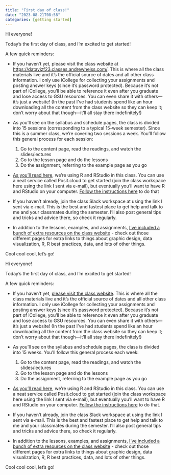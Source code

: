 ```yaml
---
title: "First day of class!"
date: "2023-08-21T08:58"
categories: [getting started]
---
```


Hi everyone!

Today's the first day of class, and I'm excited to get started!

A few quick reminders:

- If you haven't yet, please visit the class website at <https://datavizf23.classes.andrewheiss.com/>. This is where all the class materials live and it's the official source of dates and all other class information. I only use iCollege for collecting your assignments and posting answer keys (since it's password protected). Because it's not part of iCollege, you'll be able to reference it even after you graduate and lose access to GSU resources. You can even share it with others—it's just a website! (In the past I've had students spend like an hour downloading all the content from the class website so they can keep it; don't worry about that though—it'll all stay there indefinitely!)

- As you'll see on the syllabus and schedule pages, the class is divided into 15 sessions (corresponding to a typical 15-week semester). Since this is a summer class, we're covering two sessions a week. You'll follow this general process for each session:

	1. Go to the content page, read the readings, and watch the slides/lectures
	2. Go to the lesson page and do the lessons
	3. Do the assignment, referring to the example page as you go

- [As you'll read here](/syllabus.qmd#r-and-rstudio), we're using R and RStudio in this class. You can use a neat service called Posit.cloud to get started (join the class workspace here using the link I sent via e-mail), but eventually you'll want to have R and RStudio on your computer. [Follow the instructions here](/resource/install.qmd) to do that

- If you haven't already, join the class Slack workspace at using the link I sent via e-mail. This is the best and fastest place to get help and talk to me and your classmates during the semester. I’ll also post general tips and tricks and advice there, so check it regularly.

- In addition to the lessons, examples, and assignments, [I've included a bunch of extra resources on the class website](/resource/index.qmd) - check out those different pages for extra links to things about graphic design, data visualization, R, R best practices, data, and lots of other things.

Cool cool cool, let's go!



Hi everyone!

Today's the first day of class, and I'm excited to get started!

A few quick reminders:

- If you haven't yet, [please visit the class website](/). This is where all the class materials live and it's the official source of dates and all other class information. I only use iCollege for collecting your assignments and posting answer keys (since it's password protected). Because it's not part of iCollege, you'll be able to reference it even after you graduate and lose access to GSU resources. You can even share it with others—it's just a website! (In the past I've had students spend like an hour downloading all the content from the class website so they can keep it; don't worry about that though—it'll all stay there indefinitely!)

- As you'll see on the syllabus and schedule pages, the class is divided into 15 weeks. You'll follow this general process each week:

	1. Go to the content page, read the readings, and watch the slides/lectures
	2. Go to the lesson page and do the lessons
	3. Do the assignment, referring to the example page as you go

- [As you'll read here](https://datavizf23.classes.andrewheiss.com/syllabus.html#r-and-rstudio), we're using R and RStudio in this class. You can use a neat service called Posit.cloud to get started (join the class workspace here using the link I sent via e-mail), but eventually you'll want to have R and RStudio on your computer. [Follow the instructions here](/resource/install.qmd) to do that.

- If you haven't already, join the class Slack workspace at using the link I sent via e-mail. This is the best and fastest place to get help and talk to me and your classmates during the semester. I’ll also post general tips and tricks and advice there, so check it regularly.

- In addition to the lessons, examples, and assignments, [I've included a bunch of extra resources on the class website](/resource/index.qmd) - check out those different pages for extra links to things about graphic design, data visualization, R, R best practices, data, and lots of other things.

Cool cool cool, let's go!
